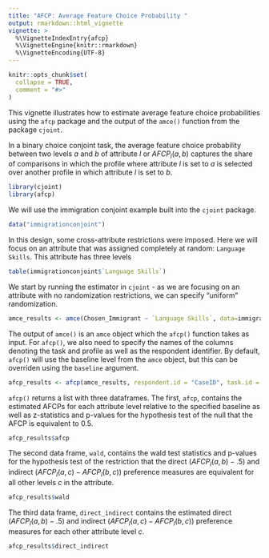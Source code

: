 ```yaml
---
title: "AFCP: Average Feature Choice Probability "
output: rmarkdown::html_vignette
vignette: >
  %\VignetteIndexEntry{afcp}
  %\VignetteEngine{knitr::rmarkdown}
  %\VignetteEncoding{UTF-8}
---
```


```r
knitr::opts_chunk$set(
  collapse = TRUE,
  comment = "#>"
)
```

This vignette illustrates how to estimate average feature choice probabilities using the `afcp` package and the output of the `amce()` function from the package `cjoint`. 

In a binary choice conjoint task, the average feature choice probability between two levels $a$ and $b$ of attribute $l$ or $AFCP_l(a, b)$ captures the share of comparisons in which the profile where attribute $l$ is set to $a$ is selected over another profile in which attribute $l$ is set to $b$.  

```r
library(cjoint)
library(afcp)
```

We will use the immigration conjoint example built into the `cjoint` package.

```r
data("immigrationconjoint")
```

In this design, some cross-attribute restrictions were imposed. Here we will focus on an attribute that was assigned completely at random: `Language Skills`. This attribute has three levels

```r
table(immigrationconjoint$`Language Skills`)
```

We start by running the estimator in `cjoint` - as we are focusing on an attribute with no randomization restrictions, we can specify "uniform" randomization.

```r
amce_results <- amce(Chosen_Immigrant ~ `Language Skills`, data=immigrationconjoint, cluster=T, respondent.id = "CaseID", design = "uniform")
```

The output of `amce()` is an `amce` object which the `afcp()` function takes as input. For `afcp()`, we also need to specify the names of the columns denoting the task and profile as well as the respondent identifier. By default,
`afcp()` will use the baseline level from the `amce` object, but this can be overriden using the `baseline` argument. 

```r
afcp_results <- afcp(amce_results, respondent.id = "CaseID", task.id = "contest_no", profile.id = "profile", attribute = "Language Skills")
```

`afcp()` returns a list with three dataframes. The first, `afcp`, contains the estimated AFCPs for each attribute level relative to the specified baseline as well as z-statistics and p-values for the hypothesis test of the null that the AFCP is equivalent to $0.5$.

```r
afcp_results$afcp
```

The second data frame, `wald`, contains the wald test statistics and p-values for the hypothesis test of the restriction that the direct ($AFCP_l(a,b) - .5$) and indirect ($AFCP_l(a,c) - AFCP_l(b,c)$) preference measures are equivalent for all other levels $c$ in the attribute.

```r
afcp_results$wald
```

The third data frame, `direct_indirect` contains the estimated direct ($AFCP_l(a,b) - .5$) and indirect ($AFCP_l(a,c) - AFCP_l(b,c)$) preference measures for each other attribute level $c$.

```r
afcp_results$direct_indirect
```

